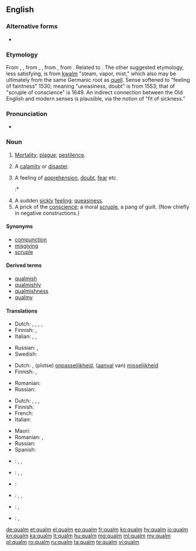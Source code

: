 {{also|Qualm}}
==English==

===Alternative forms===
* {{l|en|calm}} {{qualifier|dialectal}}

===Etymology===
From {{etyl|enm|en}} {{term|qualm|lang=enm}}, {{term|cwalm||death, sickness, plague|lang=enm}}, from {{etyl|ang|en}} {{term|cwealm|lang=ang}} {{gloss|West Saxon: "death, disaster, plague"}}, {{m|ang|ūtcualm}} {{gloss|Anglian: "utter destruction"}}, from {{etyl|gem-pro|en}} {{m|gem-pro|*kwalmaz||killing, death, destruction}}, from {{etyl|ine-pro|en}} {{m|ine-pro|*gʷel-||to stick, pierce; pain, injury, death}}. Related to {{term|cwelan||to die,|lang=ang}} {{term|cwellan||to kill|lang=ang}}. The other suggested etymology, less satisfying, is from {{etyl|nl|en}} [[kwalm]] "steam, vapor, mist," which also may be ultimately from the same Germanic root as [[quell]]. Sense softened to "feeling of faintness" 1530; meaning "uneasiness, doubt" is from 1553; that of "scruple of conscience" is 1649. An indirect connection between the Old English and modern senses is plausible, via the notion of "fit of sickness."

===Pronunciation===
* {{a|US}} {{IPA|/kwɑm/|lang=en}}

===Noun===
{{en-noun}}

# {{context|now|_|chiefly|UK|_|dialectal|lang=en}} [[mortality|Mortality]]; [[plague]]; [[pestilence]].
# {{context|now|_|chiefly|UK|_|dialectal|lang=en}} A [[calamity]] or [[disaster]].
# A feeling of [[apprehension]], [[doubt]], [[fear]] etc. {{defdate|from 16th c.}}
#:* {{quote-web
|date=2012-08-25
|year=
|first=
|last=
|author=Andy Pasztor
|authorlink=
|title=Armstrong, First Man on Moon, Dies
|site=Wall Street Journal
|url=http://online.wsj.com/article/SB10000872396390444812704577611620494238512.html
|archiveorg=
|accessdate=2012-08-26
|passage=Opponents of those privatization plans hoped to use Mr. Armstrong's '''qualms''' as ammunition to block the White House initiatives, and they asked for more public statements.
}}
# A sudden [[sickly]] [[feeling]]; [[queasiness]]. {{defdate|from 16th c.}}
# A prick of the [[conscience]]; a moral [[scruple]], a pang of guilt. (Now chiefly in negative constructions.) {{defdate|from 17th c.}}

====Synonyms====
* [[compunction]]
* [[misgiving]]
* [[scruple]]

====Derived terms====
* [[qualmish]]
* [[qualmishly]]
* [[qualmishness]]
* [[qualmy]]

====Translations====
{{trans-top|a sudden feeling of apprehension, doubt, fear etc.}}
* Dutch: {{t|nl|angstgevoel|n}}, {{t+|nl|onbehagen|n}}, {{t|nl|bedenking}}, {{t|nl|onzekerheid}}, {{t+|nl|twijfel}}
* Finnish: {{t-check|fi|[[epävarmuus|epävarmuuden]] [[tunne]]}} {{attention|fi|2=was "[[epävarmuus|epävarmuuden]] [[tunne]]" - assumed sum-of-parts; if an idiom, remove the wikilinks to the individual words. see [[User:Kephir/gadgets/xte#Translation_fixing]]}}, {{t+|fi|epäilys}}
* Italian: {{t+|it|dubbio|m}}, {{t+|it|apprensione|f}}, {{t+|it|paura|f}}
{{trans-mid}}
* Russian: {{t+|ru|сомнение|n|tr=somnénije}}, {{t+|ru|растерянность|f|tr=rastérjannostʹ}}
* Swedish: {{t+|sv|betänklighet}}
{{trans-bottom}}

{{trans-top|a sickly feeling of being ill at ease; sudden queasiness}}
* Dutch: {{t|nl|braakkneiging}}, (plotse) [[onpasselijkheid]], ([[aanval]] van) [[misselijkheid]]
* Finnish: {{t-check|fi|[[epävarmuus|epävarmuuden]] [[tunne]]}} {{attention|fi|2=was "[[epävarmuus|epävarmuuden]] [[tunne]]" - assumed sum-of-parts; if an idiom, remove the wikilinks to the individual words. see [[User:Kephir/gadgets/xte#Translation_fixing]]}}, {{t-check|fi|[[äkillinen]] [[pahoinvointi|pahoinvoinnin]] [[tunne]]}} {{attention|fi|2=was "[[äkillinen]] [[pahoinvointi|pahoinvoinnin]] [[tunne]]" - assumed sum-of-parts; if an idiom, remove the wikilinks to the individual words. see [[User:Kephir/gadgets/xte#Translation_fixing]]}}
{{trans-mid}}
* Romanian: {{t+|ro|greață|f}}
* Russian: {{t+|ru|тошнота|f|tr=tošnotá}}
{{trans-bottom}}

{{trans-top|a prick of the conscience, moral scrupule}}
* Dutch: {{t|nl|gewetensaanval}}, {{t|nl|gewetensbezwaar|n}}, {{t|nl|scrupule|m}}, {{t+|nl|wroeging}}
* Finnish: {{t|fi|tunnontuska}}
* French: {{t+|fr|scrupule|m}}
* Italian: {{t+|it|scrupolo|m}}
{{trans-mid}}
* Maori: {{t|mi|potau}}
* Romanian: {{t+|ro|scrupul|n}}, {{t|ro|compuncțiune|f}}
* Russian: {{t|ru|угрызения совести|n-p|tr=ugryzénija sóvesti}}
* Spanish: {{t+|es|escrúpulo|m}}
{{trans-bottom}}

{{checktrans-top|}}
* {{ttbc|de}}: {{t-check|de|Skrupel|m}}, {{t-check|de|Unbehagen}}, {{t-check|de|Bedenken|n-p}}
* {{ttbc|ia}}: {{t-check|ia|scrupulo}}, {{t-check|ia|apprehension}}, {{t-check|ia|nausea}}
{{trans-mid}}
* {{ttbc|it}}: {{t-check|it|scrupolo}}
* {{ttbc|la}}: {{t-check|la|defectio}}, {{t-check|la|fastidium}}, {{t-check|la|nausea}}
* {{ttbc|pt}}: {{t-check|pt|escrúpulo}}, {{t-check|pt|dúvida}}
* {{ttbc|es}}: {{t-check|es|escrupulo}}, {{t-check|es|naúsea}}
{{trans-bottom}}

[[de:qualm]]
[[et:qualm]]
[[el:qualm]]
[[eo:qualm]]
[[fr:qualm]]
[[ko:qualm]]
[[hy:qualm]]
[[io:qualm]]
[[kn:qualm]]
[[ka:qualm]]
[[lt:qualm]]
[[hu:qualm]]
[[mg:qualm]]
[[ml:qualm]]
[[my:qualm]]
[[pl:qualm]]
[[ro:qualm]]
[[ru:qualm]]
[[ta:qualm]]
[[te:qualm]]
[[vi:qualm]]